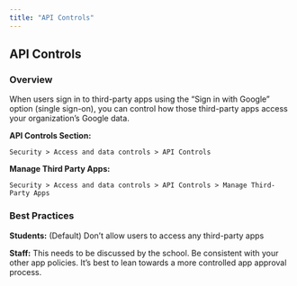 ```yaml
---
title: "API Controls"
---
```


<div class="reveal resize-content">

## API Controls

### Overview

When users sign in to third-party apps using the "Sign in with Google" option (single sign-on), you can control how those third-party apps access your organization’s Google data.

**API Controls Section:**

  `Security > Access and data controls > API Controls`

**Manage Third Party Apps:**

`Security > Access and data controls > API Controls > Manage Third-Party Apps`


### Best Practices

**Students:** (Default) Don't allow users to access any third-party apps

**Staff:** This needs to be discussed by the school. Be consistent with your other app policies. It’s best to lean towards a more controlled app approval process.

</div>